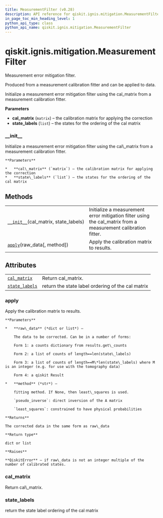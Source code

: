 ```yaml
---
title: MeasurementFilter (v0.28)
description: API reference for qiskit.ignis.mitigation.MeasurementFilter in qiskit v0.28
in_page_toc_min_heading_level: 1
python_api_type: class
python_api_name: qiskit.ignis.mitigation.MeasurementFilter
---
```


<span id="qiskit-ignis-mitigation-measurementfilter" />

# qiskit.ignis.mitigation.MeasurementFilter

<Class id="qiskit.ignis.mitigation.MeasurementFilter" isDedicatedPage={true} github="https://github.com/qiskit-community/qiskit-ignis/tree/stable/0.6/qiskit/ignis/mitigation/measurement/filters.py" signature="MeasurementFilter(cal_matrix, state_labels)" modifiers="class">
  Measurement error mitigation filter.

  Produced from a measurement calibration fitter and can be applied to data.

  Initialize a measurement error mitigation filter using the cal\_matrix from a measurement calibration fitter.

  **Parameters**

  *   **cal\_matrix** (`matrix`) – the calibration matrix for applying the correction
  *   **state\_labels** (`list`) – the states for the ordering of the cal matrix

  ### \_\_init\_\_

  <Function id="qiskit.ignis.mitigation.MeasurementFilter.__init__" signature="__init__(cal_matrix, state_labels)">
    Initialize a measurement error mitigation filter using the cal\_matrix from a measurement calibration fitter.

    **Parameters**

    *   **cal\_matrix** (`matrix`) – the calibration matrix for applying the correction
    *   **state\_labels** (`list`) – the states for the ordering of the cal matrix
  </Function>

  ## Methods

  |                                                                                                                                                    |                                                                                                               |
  | -------------------------------------------------------------------------------------------------------------------------------------------------- | ------------------------------------------------------------------------------------------------------------- |
  | [`__init__`](#qiskit.ignis.mitigation.MeasurementFilter.__init__ "qiskit.ignis.mitigation.MeasurementFilter.__init__")(cal\_matrix, state\_labels) | Initialize a measurement error mitigation filter using the cal\_matrix from a measurement calibration fitter. |
  | [`apply`](#qiskit.ignis.mitigation.MeasurementFilter.apply "qiskit.ignis.mitigation.MeasurementFilter.apply")(raw\_data\[, method])                | Apply the calibration matrix to results.                                                                      |

  ## Attributes

  |                                                                                                                                    |                                                   |
  | ---------------------------------------------------------------------------------------------------------------------------------- | ------------------------------------------------- |
  | [`cal_matrix`](#qiskit.ignis.mitigation.MeasurementFilter.cal_matrix "qiskit.ignis.mitigation.MeasurementFilter.cal_matrix")       | Return cal\_matrix.                               |
  | [`state_labels`](#qiskit.ignis.mitigation.MeasurementFilter.state_labels "qiskit.ignis.mitigation.MeasurementFilter.state_labels") | return the state label ordering of the cal matrix |

  ### apply

  <Function id="qiskit.ignis.mitigation.MeasurementFilter.apply" signature="apply(raw_data, method='least_squares')">
    Apply the calibration matrix to results.

    **Parameters**

    *   **raw\_data** (*dict or list*) –

        The data to be corrected. Can be in a number of forms:

        Form 1: a counts dictionary from results.get\_counts

        Form 2: a list of counts of length==len(state\_labels)

        Form 3: a list of counts of length==M\*len(state\_labels) where M is an integer (e.g. for use with the tomography data)

        Form 4: a qiskit Result

    *   **method** (*str*) –

        fitting method. If None, then least\_squares is used.

        `pseudo_inverse`: direct inversion of the A matrix

        `least_squares`: constrained to have physical probabilities

    **Returns**

    The corrected data in the same form as raw\_data

    **Return type**

    dict or list

    **Raises**

    **QiskitError** – if raw\_data is not an integer multiple of the number of calibrated states.
  </Function>

  ### cal\_matrix

  <Attribute id="qiskit.ignis.mitigation.MeasurementFilter.cal_matrix">
    Return cal\_matrix.
  </Attribute>

  ### state\_labels

  <Attribute id="qiskit.ignis.mitigation.MeasurementFilter.state_labels">
    return the state label ordering of the cal matrix
  </Attribute>
</Class>

